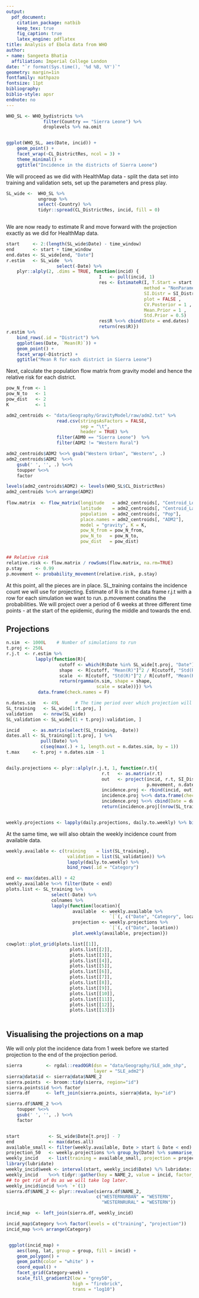 ```yaml
---
output: 
  pdf_document:
    citation_package: natbib
    keep_tex: true
    fig_caption: true
    latex_engine: pdflatex
title: Analysis of Ebola data from WHO
author:
- name: Sangeeta Bhatia
  affiliation: Imperial College London
date: "`r format(Sys.time(), '%d %B, %Y')`"
geometry: margin=1in
fontfamily: mathpazo
fontsize: 11pt
bibliography: 
biblio-style: apsr
endnote: no
---
```





```r

WHO_SL <- WHO_bydistricts %>%
              filter(Country == "Sierra Leone") %>%
              droplevels %>% na.omit


ggplot(WHO_SL, aes(Date, incid)) +
    geom_point() +
    facet_wrap(~CL_DistrictRes, ncol = 3) +
    theme_minimal() +
    ggtitle("Incidence in the districts of Sierra Leone")

```


We will proceed as we did with HealthMap data - split the data set into training and
validation sets, set up the parameters and press play.

```r
SL_wide <-  WHO_SL %>%
            ungroup %>%
            select(-Country) %>%
            tidyr::spread(CL_DistrictRes, incid, fill = 0)
               

```

We are now ready to estimate R and move forward with the projection
exactly as we did for HealthMap data. 

```r

start     <- 2:(length(SL_wide$Date) - time_window)
end       <- start + time_window
end.dates <- SL_wide[end, "Date"]
r.estim   <- SL_wide  %>%
                   select(-Date) %>%
    plyr::alply(2, .dims = TRUE, function(incid) {
                                   I   <- pull(incid, 1) 
                                   res <- EstimateR(I, T.Start = start , T.End = end,
                                                    method = "NonParametricSI",
                                                    SI.Distr = SI_Distr,
                                                    plot = FALSE ,
                                                    CV.Posterior = 1 ,
                                                    Mean.Prior = 1 ,
                                                    Std.Prior = 0.5)
                                   res$R %<>% cbind(Date = end.dates)
                                   return(res$R)})
r.estim %>%
    bind_rows(.id = "District") %>%
    ggplot(aes(Date, `Mean(R)`)) +
    geom_point() +
    facet_wrap(~District) +
    ggtitle("Mean R for each district in Sierra Leone")

```

Next, calculate the population flow matrix from gravity model and
hence the relative risk for each district.



```r
pow_N_from <- 1
pow_N_to   <- 1
pow_dist   <- 2
K          <- 1

adm2_centroids <- "data/Geography/GravityModel/raw/adm2.txt" %>%
                   read.csv(stringsAsFactors = FALSE,
                            sep = "\t",
                            header = TRUE) %>%
                   filter(ADM0 == "Sierra Leone")  %>%
                   filter(ADM2 != "Western Rural") 

adm2_centroids$ADM2 %<>% gsub("Western Urban", "Western", .)
adm2_centroids$ADM2  %<>%
    gsub(' ', '', .) %<>%
    toupper %<>%
    factor

levels(adm2_centroids$ADM2) <- levels(WHO_SL$CL_DistrictRes)
adm2_centroids %<>% arrange(ADM2)
 
flow.matrix  <- flow_matrix(longitude   = adm2_centroids[, "Centroid_Lon"],
                            latitude    = adm2_centroids[, "Centroid_Lat"],
                            population  = adm2_centroids[, "Pop"],
                            place.names = adm2_centroids[, "ADM2"],
                            model = "gravity", K = K,
                            pow_N_from = pow_N_from,
                            pow_N_to   = pow_N_to,
                            pow_dist   = pow_dist)


## Relative risk
relative.risk <- flow.matrix / rowSums(flow.matrix, na.rm=TRUE)
p.stay     <- 0.99 
p.movement <- probability_movement(relative.risk, p.stay)

```

At this point, all the pieces are in place.
SL_training contains the incidence count we will use for projecting.
Estimate of R is in the data frame r.j.t with a row for each
simulation we want to run. p.movement conatins the probabilities.
We will project over a period of 6 weeks at three
different time points - at the start of the epidemic, during the
middle and towards the end.

## Projections

```r
n.sim  <- 1000L    # Number of simulations to run
t.proj <- 250L
r.j.t  <- r.estim %>%
           lapply(function(R){
                    cutoff <- which(R$Date %in% SL_wide[t.proj, "Date"])
                    shape  <- R[cutoff, "Mean(R)"]^2 / R[cutoff, "Std(R)"]^2
                    scale  <- R[cutoff, "Std(R)"]^2 / R[cutoff, "Mean(R)"]
                    return(rgamma(n.sim, shape = shape,
                                  scale = scale))}) %>%
            data.frame(check.names = F)

n.dates.sim   <- 49L      # The time period over which projection will be made.
SL_training   <- SL_wide[1:t.proj, ]
validation    <- nrow(SL_wide)
SL_validation <- SL_wide[(1 + t.proj):validation, ]

incid     <- as.matrix(select(SL_training, -Date))
dates.all <- SL_training[1:t.proj, ] %>%
             pull(Date) %>%
             c(seq(max(.) + 1, length.out = n.dates.sim, by = 1))
t.max     <- t.proj + n.dates.sim - 1


daily.projections <- plyr::alply(r.j.t, 1, function(r.t){
                                    r.t   <- as.matrix(r.t)
                                    out   <- project(incid, r.t, SI_Distr,
                                                     p.movement, n.dates.sim) 
                                    incidence.proj <- rbind(incid, out)
                                    incidence.proj %<>% data.frame(check.names = F)
                                    incidence.proj %<>% cbind(Date = dates.all)
                                    return(incidence.proj[(nrow(SL_training) + 1):t.max, ])})


weekly.projections <- lapply(daily.projections, daily.to.weekly) %>% bind_rows(.)

```
At the same time, we will also obtain the weekly incidence count from
available data.

```r
weekly.available <- c(training    = list(SL_training),
                       validation = list(SL_validation)) %>%
                       lapply(daily.to.weekly) %>%
                       bind_rows(.id = "Category")

end <- max(dates.all) + 42
weekly.available %<>% filter(Date < end)
plots.list <- SL_training %>%
                 select(-Date) %>%
                 colnames %>%
                 lapply(function(location){
                         available  <- weekly.available %>%
                                       `[`(, c("Date", "Category", location))
                         projection <- weekly.projections %>%
                                       `[`(, c("Date", location))
                         plot.weekly(available, projection)})

cowplot::plot_grid(plots.list[[1]],
                        plots.list[[2]],
                        plots.list[[3]],
                        plots.list[[4]],
                        plots.list[[5]],
                        plots.list[[6]],
                        plots.list[[7]],
                        plots.list[[8]],
                        plots.list[[9]],
                        plots.list[[10]],
                        plots.list[[11]],
                        plots.list[[12]],
                        plots.list[[13]])                   
 

```

## Visualising the projections on a map

We will only plot the incidence data from 1 week before we started
projection to the end of the projection period.


```r

sierra         <- rgdal::readOGR(dsn = "data/Geography/SLE_adm_shp",
                                 layer = "SLE_adm2")
sierra@data$id <- sierra@data$NAME_2
sierra.points  <- broom::tidy(sierra, region="id")
sierra.points$id %<>% factor
sierra.df      <- left_join(sierra.points, sierra@data, by="id")

sierra.df$NAME_2 %<>%
    toupper %<>%
    gsub(' ', '', .) %<>%
    factor


start           <- SL_wide$Date[t.proj] - 7
end             <- max(dates.all) 
available_small <- filter(weekly.available, Date > start & Date < end) %>% select(-Category)
projection_50   <- weekly.projections %>% group_by(Date) %>% summarise_all(quantile, probs = 0.5)
weekly_incid    <- list(training = available_small, projection = projection_50) %>% bind_rows(.id = "Category")
library(lubridate)
weekly_incid$week <- interval(start, weekly_incid$Date) %/% lubridate::weeks(1)
weekly_incid    %<>% tidyr::gather(key = NAME_2, value = incid, factor_key = TRUE, -c(Date, week, Category))
## to get rid of 0s as we will take log later.
weekly_incid$incid %<>% `+`(1)
sierra.df$NAME_2 <- plyr::revalue(sierra.df$NAME_2,
                                  c("WESTERNURBAN" = "WESTERN",
                                    "WESTERNRURAL" = "WESTERN"))

incid_map  <- left_join(sierra.df, weekly_incid)

incid_map$Category %<>% factor(levels = c("training", "projection"))
incid_map %<>% arrange(Category)


 ggplot(incid_map) + 
    aes(long, lat, group = group, fill = incid) +
    geom_polygon() +
    geom_path(color = "white" ) +
    coord_equal() +
    facet_grid(Category~week) +
    scale_fill_gradient2(low = "grey50",
                         high = "firebrick",
                         trans = "log10")
                         


```
